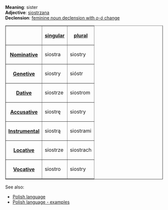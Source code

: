 '''Meaning''': sister<br>
'''Adjective''': [[Polish word - siostrzana|siostrzana]]<br>
'''Declension''': [[Polish language - feminine noun declension with o-ó change|feminine noun declension with ''o''-''ó'' change]]

<table border=1>
<tr><th><th>[[Polish language - singular number|singular]]<th>[[Polish language - plural number|plural]]</tr>
<tr><th>[[Polish language - nominative|Nominative]]<td>siostra<td>siostry</tr>
<tr><th>[[Polish language - genetive|Genetive]]<td>siostry<td>sióstr</tr>
<tr><th>[[Polish language - dative|Dative]]<td>siostrze<td>siostrom</tr>
<tr><th>[[Polish language - accusative|Accusative]]<td>siostrę<td>siostry</tr>
<tr><th>[[Polish language - instrumental|Instrumental]]<td>siostrą<td>siostrami</tr>
<tr><th>[[Polish language - locative|Locative]]<td>siostrze<td>siostrach</tr>
<tr><th>[[Polish language - vocative|Vocative]]<td>siostro<td>siostry</tr>
</table>

See also:
* [[Polish language]]
* [[Polish language - examples]]